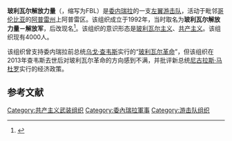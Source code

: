 '''玻利瓦尔解放力量'''（{{lang-es|Fuerzas Bolivarianas de Liberación}}，缩写为FBL）是[[委内瑞拉|委内瑞拉]]的一支[[左翼|左翼]][[游击队|游击队]]，活动于毗邻[[哥伦比亚|哥伦比亚]]的[[阿普雷州|阿普雷州]]上阿普雷区。该组织成立于1992年，当时取名为'''玻利瓦尔解放力量－解放军'''，后改现名<ref name=EU2005>{{cite web|url = http://www.eud.com/2005/07/19/pol_art_19104E.shtml|title = Aseguran que 4 mil hombres de la FBL operan en el Alto Apure|publisher = El Universal|date = 19 July 2005|access-date = 2020-11-18|archive-date = 2011-07-18|archive-url = https://web.archive.org/web/20110718112406/http://www.eud.com/2005/07/19/pol_art_19104E.shtml|dead-url = no}}</ref>。该组织的意识形态是[[玻利瓦尔主义|玻利瓦尔主义]]、[[共产主义|共产主义]]。该组织现有4000人。

该组织曾支持委内瑞拉前总统[[乌戈·查韦斯|乌戈·查韦斯]]实行的“[[玻利瓦尔革命|玻利瓦尔革命]]”，但该组织在2013年查韦斯去世后对玻利瓦尔革命的方向感到不满，并批评新总统[[尼古拉斯·马杜罗|尼古拉斯·马杜罗]]实行的经济政策。

== 参考文献 ==
{{reflist}}

[[Category:共产主义武装组织|Category:共产主义武装组织]]
[[Category:委內瑞拉軍事|Category:委內瑞拉軍事]]
[[Category:游击队组织|Category:游击队组织]]